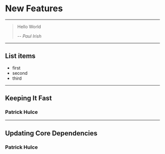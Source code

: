 

# New Features

---
> Hello World
>
> -- <cite>Paul Irish</cite>
---

## List items

- first
- second
- third

---


## Keeping It Fast

### Patrick Hulce

---

## Updating Core Dependencies

### Patrick Hulce

